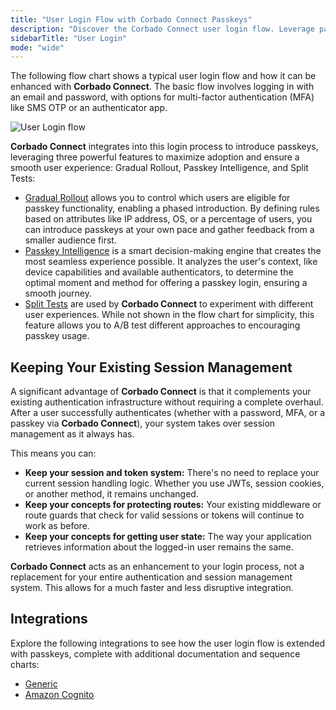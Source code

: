 ```yaml
---
title: "User Login Flow with Corbado Connect Passkeys"
description: "Discover the Corbado Connect user login flow. Leverage passkeys for a secure, fast, and passwordless authentication experience for all your users."
sidebarTitle: "User Login"
mode: "wide"
---
```


The following flow chart shows a typical user login flow and how it can be enhanced with **Corbado Connect**. The basic flow involves logging in with an email and password, with options for multi-factor authentication (MFA) like SMS OTP or an authenticator app.

<Frame caption="User Login flow including Gradual Rollout and Passkey Intelligence">
  <img
    src="/images/corbado-connect/user-login-flow.webp"
    alt="User Login flow"    
  />
</Frame>

**Corbado Connect** integrates into this login process to introduce passkeys, leveraging three powerful features to maximize adoption and ensure a smooth user experience: Gradual Rollout, Passkey Intelligence, and Split Tests:

- [Gradual Rollout](/corbado-connect/features/gradual-rollout) allows you to control which users are eligible for passkey functionality, enabling a phased introduction. By defining rules based on attributes like IP address, OS, or a percentage of users, you can introduce passkeys at your own pace and gather feedback from a smaller audience first.
- [Passkey Intelligence](/corbado-connect/features/passkey-intelligence) is a smart decision-making engine that creates the most seamless experience possible. It analyzes the user's context, like device capabilities and available authenticators, to determine the optimal moment and method for offering a passkey login, ensuring a smooth journey.
- [Split Tests](/corbado-connect/features/split-tests) are used by **Corbado Connect** to experiment with different user experiences. While not shown in the flow chart for simplicity, this feature allows you to A/B test different approaches to encouraging passkey usage.

## Keeping Your Existing Session Management

A significant advantage of **Corbado Connect** is that it complements your existing authentication infrastructure without requiring a complete overhaul. After a user successfully authenticates (whether with a password, MFA, or a passkey via **Corbado Connect**), your system takes over session management as it always has.

This means you can:

- **Keep your session and token system:** There's no need to replace your current session handling logic. Whether you use JWTs, session cookies, or another method, it remains unchanged.
- **Keep your concepts for protecting routes:** Your existing middleware or route guards that check for valid sessions or tokens will continue to work as before.
- **Keep your concepts for getting user state:** The way your application retrieves information about the logged-in user remains the same.

**Corbado Connect** acts as an enhancement to your login process, not a replacement for your entire authentication and session management system. This allows for a much faster and less disruptive integration.

## Integrations

Explore the following integrations to see how the user login flow is extended with passkeys, complete with additional documentation and sequence charts:

- [Generic](/corbado-connect/integration/generic#step-2%3A-passkey-login)
- [Amazon Cognito](/corbado-connect/integration/cognito#user-login)